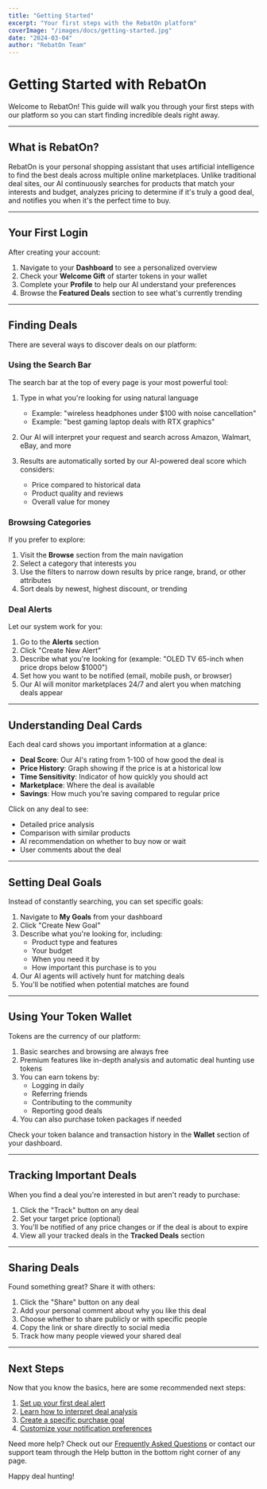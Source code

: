```yaml
---
title: "Getting Started"
excerpt: "Your first steps with the RebatOn platform"
coverImage: "/images/docs/getting-started.jpg"
date: "2024-03-04"
author: "RebatOn Team"
---
```


# Getting Started with RebatOn

Welcome to RebatOn! This guide will walk you through your first steps with our platform so you can start finding incredible deals right away.

---

## What is RebatOn?

RebatOn is your personal shopping assistant that uses artificial intelligence to find the best deals across multiple online marketplaces. Unlike traditional deal sites, our AI continuously searches for products that match your interests and budget, analyzes pricing to determine if it&apos;s truly a good deal, and notifies you when it&apos;s the perfect time to buy.

---

## Your First Login

After creating your account:

1. Navigate to your **Dashboard** to see a personalized overview
2. Check your **Welcome Gift** of starter tokens in your wallet
3. Complete your **Profile** to help our AI understand your preferences
4. Browse the **Featured Deals** section to see what&apos;s currently trending

---

## Finding Deals

There are several ways to discover deals on our platform:

### Using the Search Bar

The search bar at the top of every page is your most powerful tool:

1. Type in what you&apos;re looking for using natural language
   - Example: "wireless headphones under $100 with noise cancellation"
   - Example: "best gaming laptop deals with RTX graphics"

2. Our AI will interpret your request and search across Amazon, Walmart, eBay, and more

3. Results are automatically sorted by our AI-powered deal score which considers:
   - Price compared to historical data
   - Product quality and reviews
   - Overall value for money

### Browsing Categories

If you prefer to explore:

1. Visit the **Browse** section from the main navigation
2. Select a category that interests you
3. Use the filters to narrow down results by price range, brand, or other attributes
4. Sort deals by newest, highest discount, or trending

### Deal Alerts

Let our system work for you:

1. Go to the **Alerts** section
2. Click "Create New Alert"
3. Describe what you&apos;re looking for (example: "OLED TV 65-inch when price drops below $1000")
4. Set how you want to be notified (email, mobile push, or browser)
5. Our AI will monitor marketplaces 24/7 and alert you when matching deals appear

---

## Understanding Deal Cards

Each deal card shows you important information at a glance:

- **Deal Score**: Our AI&apos;s rating from 1-100 of how good the deal is
- **Price History**: Graph showing if the price is at a historical low
- **Time Sensitivity**: Indicator of how quickly you should act
- **Marketplace**: Where the deal is available
- **Savings**: How much you&apos;re saving compared to regular price

Click on any deal to see:
- Detailed price analysis
- Comparison with similar products
- AI recommendation on whether to buy now or wait
- User comments about the deal

---

## Setting Deal Goals

Instead of constantly searching, you can set specific goals:

1. Navigate to **My Goals** from your dashboard
2. Click "Create New Goal"
3. Describe what you&apos;re looking for, including:
   - Product type and features
   - Your budget
   - When you need it by
   - How important this purchase is to you
4. Our AI agents will actively hunt for matching deals
5. You&apos;ll be notified when potential matches are found

---

## Using Your Token Wallet

Tokens are the currency of our platform:

1. Basic searches and browsing are always free
2. Premium features like in-depth analysis and automatic deal hunting use tokens
3. You can earn tokens by:
   - Logging in daily
   - Referring friends
   - Contributing to the community
   - Reporting good deals
4. You can also purchase token packages if needed

Check your token balance and transaction history in the **Wallet** section of your dashboard.

---

## Tracking Important Deals

When you find a deal you&apos;re interested in but aren&apos;t ready to purchase:

1. Click the "Track" button on any deal
2. Set your target price (optional)
3. You&apos;ll be notified of any price changes or if the deal is about to expire
4. View all your tracked deals in the **Tracked Deals** section

---

## Sharing Deals

Found something great? Share it with others:

1. Click the "Share" button on any deal
2. Add your personal comment about why you like this deal
3. Choose whether to share publicly or with specific people
4. Copy the link or share directly to social media
5. Track how many people viewed your shared deal

---

## Next Steps

Now that you know the basics, here are some recommended next steps:

1. [Set up your first deal alert](/how-to-use/tracking-deals)
2. [Learn how to interpret deal analysis](/how-to-use/understanding-deal-analysis)
3. [Create a specific purchase goal](/how-to-use/deal-goals)
4. [Customize your notification preferences](/how-to-use/tracking-deals)

Need more help? Check out our [Frequently Asked Questions](/how-to-use/faq) or contact our support team through the Help button in the bottom right corner of any page.

Happy deal hunting!







